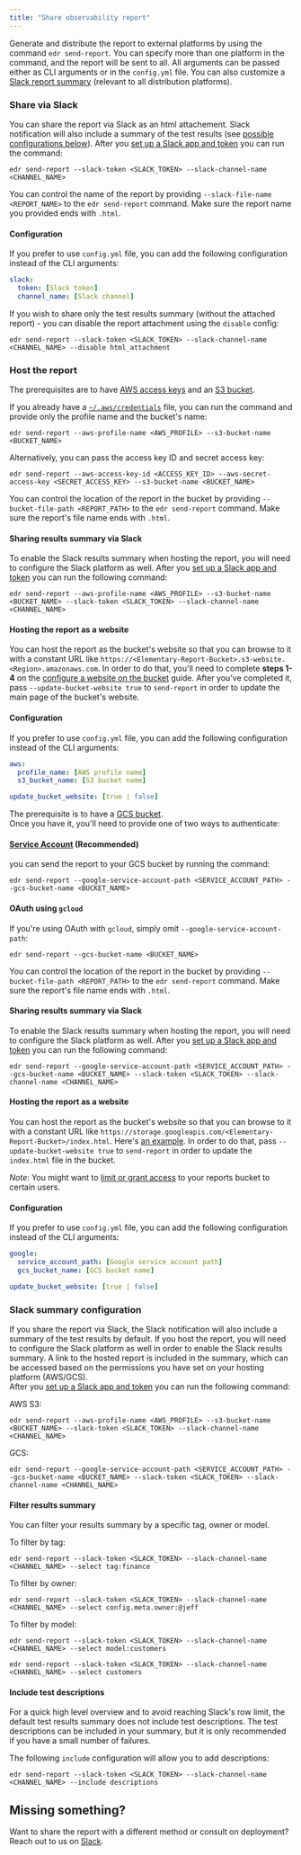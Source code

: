 ```yaml
---
title: "Share observability report"
---
```


Generate and distribute the report to external platforms by using the command `edr send-report`. 
You can specify more than one platform in the command, and the report will be sent to all.
All arguments can be passed either as CLI arguments or in the `config.yml` file.
You can also customize a [Slack report summary](/quickstart/share-report-ui#slack-summary-configuration) (relevant to all distribution platforms). 

### Share via Slack

You can share the report via Slack as an html attachement. Slack notification will also include a summary of the test results (see [possible configurations below](/quickstart/share-report-ui#slack-summary-configuration)).
After you [set up a Slack app and token](/integrations/slack#slack-integration-setup) you can run the command:

```shell
edr send-report --slack-token <SLACK_TOKEN> --slack-channel-name <CHANNEL_NAME>
```

You can control the name of the report by providing `--slack-file-name <REPORT_NAME>` to the `edr send-report`
command. Make sure the report name you provided ends with `.html`.


#### Configuration

If you prefer to use `config.yml` file, you can add the following configuration instead of the CLI arguments:

```yml
slack:
  token: [Slack token]
  channel_name: [Slack channel]
```

If you wish to share only the test results summary (without the attached report) - you can disable the report attachment using the `disable` config:

```shell
edr send-report --slack-token <SLACK_TOKEN> --slack-channel-name <CHANNEL_NAME> --disable html_attachment
```

### Host the report

<Accordion title="Amazon S3">

The prerequisites are to
have [AWS access keys](https://docs.aws.amazon.com/powershell/latest/userguide/pstools-appendix-sign-up.html) and
an [S3 bucket](https://docs.aws.amazon.com/AmazonS3/latest/userguide/create-bucket-overview.html).

If you already have
a [`~/.aws/credentials`](https://docs.aws.amazon.com/cli/latest/userguide/cli-configure-files.html#cli-configure-files-where)
file, you can run the command and provide only the profile name and the bucket's name:

```shell
edr send-report --aws-profile-name <AWS_PROFILE> --s3-bucket-name <BUCKET_NAME>
```

Alternatively, you can pass the access key ID and secret access key:

```shell
edr send-report --aws-access-key-id <ACCESS_KEY_ID> --aws-secret-access-key <SECRET_ACCESS_KEY> --s3-bucket-name <BUCKET_NAME>
```

You can control the location of the report in the bucket by providing `--bucket-file-path <REPORT_PATH>` to
the `edr send-report` command. Make sure the report's file name ends with `.html`.

#### Sharing results summary via Slack
To enable the Slack results summary when hosting the report, you will need to configure the Slack platform as well.
After you [set up a Slack app and token](/integrations/slack#slack-integration-setup) you can run the following command:

```shell
edr send-report --aws-profile-name <AWS_PROFILE> --s3-bucket-name <BUCKET_NAME> --slack-token <SLACK_TOKEN> --slack-channel-name <CHANNEL_NAME>
```

#### Hosting the report as a website

You can host the report as the bucket's website so that you can browse to it with a constant URL
like `https://<Elementary-Report-Bucket>.s3-website.<Region>.amazonaws.com`.
In order to do that, you'll need to complete **steps 1-4** on
the [configure a website on the bucket](https://docs.aws.amazon.com/AmazonS3/latest/userguide/HostingWebsiteOnS3Setup.html)
guide.
After you've completed it, pass `--update-bucket-website true` to `send-report` in order to update the main page of
the bucket's website.

#### Configuration

If you prefer to use `config.yml` file, you can add the following configuration instead of the CLI arguments:

```yml
aws:
  profile_name: [AWS profile name]
  s3_bucket_name: [S3 bucket name]

update_bucket_website: [true | false]
```

</Accordion>

<Accordion title="Google Cloud Storage (GCS)">

The prerequisite is to have a [GCS bucket](https://cloud.google.com/storage/docs/creating-buckets).  
Once you have it, you'll need to provide one of two ways to authenticate:

#### [Service Account](https://cloud.google.com/iam/docs/creating-managing-service-account-keys) (Recommended)

you can send the report to your GCS bucket by running the command:

```shell
edr send-report --google-service-account-path <SERVICE_ACCOUNT_PATH> --gcs-bucket-name <BUCKET_NAME>
```

#### OAuth using `gcloud`

If you're using OAuth with `gcloud`, simply omit `--google-service-account-path`:

```shell
edr send-report --gcs-bucket-name <BUCKET_NAME>
```

You can control the location of the report in the bucket by providing `--bucket-file-path <REPORT_PATH>` to
the `edr send-report` command. Make sure the report's file name ends with `.html`.

#### Sharing results summary via Slack
To enable the Slack results summary when hosting the report, you will need to configure the Slack platform as well.
After you [set up a Slack app and token](/integrations/slack#slack-integration-setup) you can run the following command:

```shell
edr send-report --google-service-account-path <SERVICE_ACCOUNT_PATH> --gcs-bucket-name <BUCKET_NAME> --slack-token <SLACK_TOKEN> --slack-channel-name <CHANNEL_NAME>
```

#### Hosting the report as a website

You can host the report as the bucket's website so that you can browse to it with a constant URL
like `https://storage.googleapis.com/<Elementary-Report-Bucket>/index.html`.
Here's [an example](https://storage.googleapis.com/elementary_static/elementary_demo.html).
In order to do that, pass `--update-bucket-website true` to `send-report` in order to update the `index.html` file in
the bucket.

_Note_: You might want to [limit or grant access](https://cloud.google.com/storage/docs/access-control) to your reports
bucket to certain users.

#### Configuration

If you prefer to use `config.yml` file, you can add the following configuration instead of the CLI arguments:

```yml
google:
  service_account_path: [Google service account path]
  gcs_bucket_name: [GCS bucket name]

update_bucket_website: [true | false]
```

</Accordion>

### Slack summary configuration

If you share the report via Slack, the Slack notification will also include a summary of the test results by default. 
If you host the report, you will need to configure the Slack platform as well in order to enable the Slack results summary. A link to the hosted report is included in the summary, which can be accessed based on the permissions you have set on your hosting platform (AWS/GCS).   
After you [set up a Slack app and token](/integrations/slack#slack-integration-setup) you can run the following command:

  
AWS S3:  
```shell
edr send-report --aws-profile-name <AWS_PROFILE> --s3-bucket-name <BUCKET_NAME> --slack-token <SLACK_TOKEN> --slack-channel-name <CHANNEL_NAME>
```
  
GCS: 
```shell  
edr send-report --google-service-account-path <SERVICE_ACCOUNT_PATH> --gcs-bucket-name <BUCKET_NAME> --slack-token <SLACK_TOKEN> --slack-channel-name <CHANNEL_NAME>  
```  
  

#### Filter results summary 

You can filter your results summary by a specific tag, owner or model.

To filter by tag:
```shell
edr send-report --slack-token <SLACK_TOKEN> --slack-channel-name <CHANNEL_NAME> --select tag:finance
```

To filter by owner:
```shell
edr send-report --slack-token <SLACK_TOKEN> --slack-channel-name <CHANNEL_NAME> --select config.meta.owner:@jeff
```

To filter by model:
```shell
edr send-report --slack-token <SLACK_TOKEN> --slack-channel-name <CHANNEL_NAME> --select model:customers

edr send-report --slack-token <SLACK_TOKEN> --slack-channel-name <CHANNEL_NAME> --select customers
```

#### Include test descriptions

For a quick high level overview and to avoid reaching Slack's row limit, the default test results summary does not include test descriptions.
The test descriptions can be included in your summary, but it is only recommended if you have a small number of failures. 

The following `include` configuration will allow you to add descriptions:

```shell
edr send-report --slack-token <SLACK_TOKEN> --slack-channel-name <CHANNEL_NAME> --include descriptions
```

## Missing something?

Want to share the report with a different method or consult on deployment? Reach out to us
on [Slack](https://join.slack.com/t/elementary-community/shared_invite/zt-uehfrq2f-zXeVTtXrjYRbdE_V6xq4Rg).

